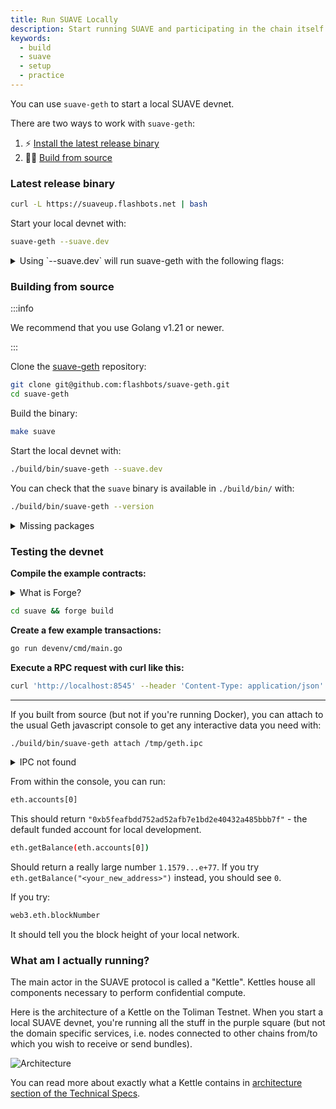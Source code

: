 ```yaml
---
title: Run SUAVE Locally
description: Start running SUAVE and participating in the chain itself
keywords:
  - build
  - suave
  - setup
  - practice
---
```


You can use `suave-geth` to start a local SUAVE devnet.

There are two ways to work with `suave-geth`:

1. ⚡ [Install the latest release binary](#latest-release-binary)
2. 🧙‍♀️ [Build from source](#building-from-source)

### Latest release binary

```bash
curl -L https://suaveup.flashbots.net | bash
```

Start your local devnet with:

```bash
suave-geth --suave.dev
```

<details>
  <summary>Using `--suave.dev` will run suave-geth with the following flags:</summary>
  <div>
    <div>
      <div>
        <pre>
          ./build/bin/geth --dev --http --http.addr "0.0.0.0" --http.api "suavex,debug,suavey,eth" \
          --http.corsdomain "\*" --http.vhosts "\*" --ws --ws.addr "0.0.0.0" --ws.origins "*" \
          --keystore "/tmp/suave-dev/keystore" --unlock "0xB5fEAfbDD752ad52Afb7e1bD2E40432A485bBB7F" \
          --password "/tmp/suave-dev/password.txt" --miner.gaslimit "30000000"
        </pre>
      </div>
    </div>
  </div>
</details>

### Building from source

:::info

We recommend that you use Golang v1.21 or newer.

:::

Clone the [suave-geth](https://github.com/flashbots/suave-geth/) repository:

```bash
git clone git@github.com:flashbots/suave-geth.git
cd suave-geth
```

Build the binary:

```bash
make suave
```

Start the local devnet with:

```bash
./build/bin/suave-geth --suave.dev
```

You can check that the `suave` binary is available in `./build/bin/` with:

```bash
./build/bin/suave-geth --version
```

<details>
  <summary>Missing packages</summary>
  <div>
    <div>
      <div>
        If you have set up a new machine to run through this, you'll also need
        to install Make and Go:
        <pre>sudo apt install make golang-go</pre>
      </div>
    </div>
  </div>
</details>

### Testing the devnet

**Compile the example contracts:**

<details>
  <summary>What is Forge?</summary>
  <div>
    <div>
      <div>
        `forge` is a part of the smart contract development toolchain we use in our examples, which you can learn more about in our [next tutorial](/tutorials/deploy-contracts). If you do not have it installed, you can do so quickly with: 
        <pre>curl -L https://foundry.paradigm.xyz | bash</pre>
      </div>
    </div>
  </div>
</details>

```bash
cd suave && forge build
```

**Create a few example transactions:**

```bash
go run devenv/cmd/main.go
```

**Execute a RPC request with curl like this:**

```bash
curl 'http://localhost:8545' --header 'Content-Type: application/json' --data '{ "jsonrpc":"2.0", "method":"eth_blockNumber", "params":[], "id":83 }'
```

---

If you built from source (but not if you're running Docker), you can attach to the usual Geth javascript console to get any interactive data you need with:

```bash
./build/bin/suave-geth attach /tmp/geth.ipc
```

<details>
  <summary>IPC not found</summary>
  <div>
    <div>
      <div>
        It may be the case, especially if you have a custom GOPATH, that the geth.ipc is somewhere else. You can either force the path using the `--ipcpath` flag when starting SUAVE, or find the path in the logs (it could look something like `/System/Volumes/Data/private/var/folders/rt/gq5bhvy17wz5z5dl32_x83dw0000gp/T/geth.ipc`, for instance).
      </div>
    </div>
  </div>
</details>

From within the console, you can run:

```bash
eth.accounts[0]
```

This should return `"0xb5feafbdd752ad52afb7e1bd2e40432a485bbb7f"` - the default funded account for local development.

```bash
eth.getBalance(eth.accounts[0])
```

Should return a really large number `1.1579...e+77`. If you try `eth.getBalance("<your_new_address>")` instead, you should see `0`.

If you try:

```bash
web3.eth.blockNumber
```

It should tell you the block height of your local network.

### What am I actually running?

The main actor in the SUAVE protocol is called a "Kettle". Kettles house all components necessary to perform confidential compute.

Here is the architecture of a Kettle on the Toliman Testnet. When you start a local SUAVE devnet, you're running all the stuff in the purple square (but not the domain specific services, i.e. nodes connected to other chains from/to which you wish to receive or send bundles).

![Architecture](/assets/architecture.svg)

You can read more about exactly what a Kettle contains in [architecture section of the Technical Specs](/technical/specs/toliman/#architecture).